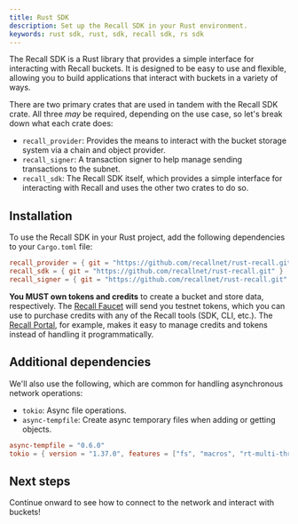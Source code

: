```yaml
---
title: Rust SDK
description: Set up the Recall SDK in your Rust environment.
keywords: rust sdk, rust, sdk, recall sdk, rs sdk
---
```


The Recall SDK is a Rust library that provides a simple interface for interacting with Recall
buckets. It is designed to be easy to use and flexible, allowing you to build applications that
interact with buckets in a variety of ways.

There are two primary crates that are used in tandem with the Recall SDK crate. All three _may_ be
required, depending on the use case, so let's break down what each crate does:

- `recall_provider`: Provides the means to interact with the bucket storage system via a chain and
  object provider.
- `recall_signer`: A transaction signer to help manage sending transactions to the subnet.
- `recall_sdk`: The Recall SDK itself, which provides a simple interface for interacting with Recall
  and uses the other two crates to do so.

## Installation

To use the Recall SDK in your Rust project, add the following dependencies to your `Cargo.toml`
file:

```toml
recall_provider = { git = "https://github.com/recallnet/rust-recall.git" }
recall_sdk = { git = "https://github.com/recallnet/rust-recall.git" }
recall_signer = { git = "https://github.com/recallnet/rust-recall.git" }
```

<Callout type="warning">

**You MUST own tokens and credits** to create a bucket and store data, respectively. The
[Recall Faucet](/intro/faucet) will send you testnet tokens, which you can use to purchase credits
with any of the Recall tools (SDK, CLI, etc.). The [Recall Portal](/intro/portal), for example,
makes it easy to manage credits and tokens instead of handling it programmatically.

</Callout>

## Additional dependencies

We'll also use the following, which are common for handling asynchronous network operations:

- `tokio`: Async file operations.
- `async-tempfile`: Create async temporary files when adding or getting objects.

```toml
async-tempfile = "0.6.0"
tokio = { version = "1.37.0", features = ["fs", "macros", "rt-multi-thread"] }
```

## Next steps

Continue onward to see how to connect to the network and interact with buckets!
